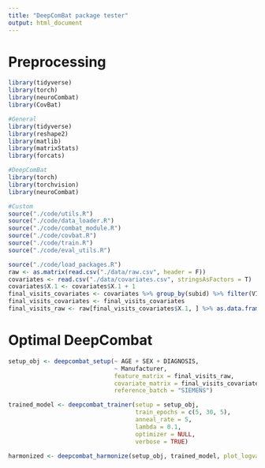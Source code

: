```yaml
---
title: "DeepComBat package tester"
output: html_document
---
```


# Preprocessing
```r
library(tidyverse)
library(torch)
library(neuroCombat)
library(CovBat)

#General
library(tidyverse)
library(reshape2)
library(matlib)
library(matrixStats)
library(forcats)

#DeepComBat
library(torch)
library(torchvision)
library(neuroCombat)

#Custom
source("./code/utils.R")
source("./code/data_loader.R")
source("./code/combat_module.R")
source("./code/covbat.R")
source("./code/train.R")
source("./code/eval_utils.R")
```

```r
source("./code/load_packages.R")
raw <- as.matrix(read.csv("./data/raw.csv", header = F))
covariates <- read.csv("./data/covariates.csv", stringsAsFactors = T)
covariates$X.1 <- covariates$X.1 + 1
final_visits_covariates <- covariates %>% group_by(subid) %>% filter(VISIT == max(VISIT))
final_visits_covariates <- final_visits_covariates
final_visits_raw <- raw[final_visits_covariates$X.1, ] %>% as.data.frame()
```

# Optimal DeepCombat
```r
setup_obj <- deepcombat_setup(~ AGE + SEX + DIAGNOSIS,
                              ~ Manufacturer,
                              feature_matrix = final_visits_raw, 
                              covariate_matrix = final_visits_covariates,
                              reference_batch = "SIEMENS")

trained_model <- deepcombat_trainer(setup = setup_obj,
                                    train_epochs = c(5, 30, 5),
                                    anneal_rate = 5,
                                    lambda = 0.1,
                                    optimizer = NULL,
                                    verbose = TRUE)

harmonized <- deepcombat_harmonize(setup_obj, trained_model, plot_logvars = TRUE)
```
